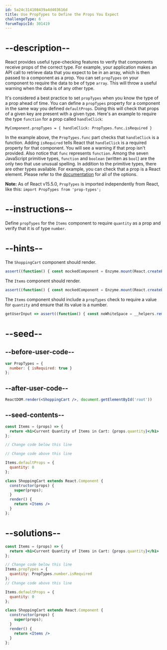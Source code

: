 ```yaml
---
id: 5a24c314108439a4d403616d
title: Use PropTypes to Define the Props You Expect
challengeType: 6
forumTopicId: 301419
---
```


# --description--

React provides useful type-checking features to verify that components receive props of the correct type. For example, your application makes an API call to retrieve data that you expect to be in an array, which is then passed to a component as a prop. You can set `propTypes` on your component to require the data to be of type `array`. This will throw a useful warning when the data is of any other type.

It's considered a best practice to set `propTypes` when you know the type of a prop ahead of time. You can define a `propTypes` property for a component in the same way you defined `defaultProps`. Doing this will check that props of a given key are present with a given type. Here's an example to require the type `function` for a prop called `handleClick`:

`MyComponent.propTypes = { handleClick: PropTypes.func.isRequired }`

In the example above, the `PropTypes.func` part checks that `handleClick` is a function. Adding `isRequired` tells React that `handleClick` is a required property for that component. You will see a warning if that prop isn't provided. Also notice that `func` represents `function`. Among the seven JavaScript primitive types, `function` and `boolean` (written as `bool`) are the only two that use unusual spelling. In addition to the primitive types, there are other types available. For example, you can check that a prop is a React element. Please refer to the [documentation](https://reactjs.org/docs/jsx-in-depth.html#specifying-the-react-element-type) for all of the options.

**Note:** As of React v15.5.0, `PropTypes` is imported independently from React, like this: `import PropTypes from 'prop-types';`

# --instructions--

Define `propTypes` for the `Items` component to require `quantity` as a prop and verify that it is of type `number`.

# --hints--

The `ShoppingCart` component should render.

```js
assert((function() { const mockedComponent = Enzyme.mount(React.createElement(ShoppingCart)); return mockedComponent.find('ShoppingCart').length === 1; })());
```

The `Items` component should render.

```js
assert((function() { const mockedComponent = Enzyme.mount(React.createElement(ShoppingCart)); return mockedComponent.find('Items').length === 1; })());
```

The `Items` component should include a `propTypes` check to require a value for `quantity` and ensure that its value is a number.

```js
getUserInput => assert((function() { const noWhiteSpace = __helpers.removeWhiteSpace(getUserInput('index')); return noWhiteSpace.includes('quantity:PropTypes.number.isRequired') && noWhiteSpace.includes('Items.propTypes='); })());
```

# --seed--

## --before-user-code--

```jsx
var PropTypes = {
  number: { isRequired: true }
};
```

## --after-user-code--

```jsx
ReactDOM.render(<ShoppingCart />, document.getElementById('root'))
```

## --seed-contents--

```jsx
const Items = (props) => {
  return <h1>Current Quantity of Items in Cart: {props.quantity}</h1>
};

// Change code below this line

// Change code above this line

Items.defaultProps = {
  quantity: 0
};

class ShoppingCart extends React.Component {
  constructor(props) {
    super(props);
  }
  render() {
    return <Items />
  }
};
```

# --solutions--

```jsx
const Items = (props) => {
  return <h1>Current Quantity of Items in Cart: {props.quantity}</h1>
};

// Change code below this line
Items.propTypes = {
  quantity: PropTypes.number.isRequired
};
// Change code above this line

Items.defaultProps = {
  quantity: 0
};

class ShoppingCart extends React.Component {
  constructor(props) {
    super(props);
  }
  render() {
    return <Items />
  }
};
```
